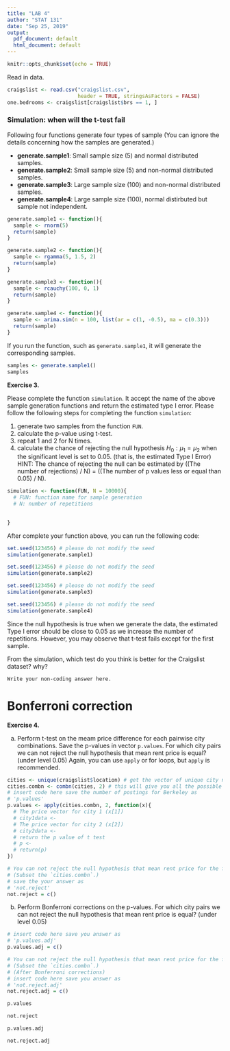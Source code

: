 ```yaml
---
title: "LAB 4"
author: "STAT 131"
date: "Sep 25, 2019"
output:
  pdf_document: default
  html_document: default
---
```


```r
knitr::opts_chunk$set(echo = TRUE)
```

Read in data.

```r
craigslist <- read.csv("craigslist.csv", 
                       header = TRUE, stringsAsFactors = FALSE)
one.bedrooms <- craigslist[craigslist$brs == 1, ]
```

### Simulation: when will the t-test fail

Following four functions generate four types of sample (You can ignore the details concerning how the samples are generated.)

- **generate.sample1**: Small sample size (5) and normal distributed samples.
- **generate.sample2**: Small sample size (5) and non-normal distributed samples.
- **generate.sample3**: Large sample size (100) and non-normal distributed samples.
- **generate.sample4**: Large sample size (100), normal distirbuted but sample not independent.

```r
generate.sample1 <- function(){
  sample <- rnorm(5)
  return(sample)
}

generate.sample2 <- function(){
  sample <- rgamma(5, 1.5, 2)
  return(sample)
}

generate.sample3 <- function(){
  sample <- rcauchy(100, 0, 1)
  return(sample)
}

generate.sample4 <- function(){
  sample <- arima.sim(n = 100, list(ar = c(1, -0.5), ma = c(0.3)))
  return(sample)
}
```

If you run the function, such as `generate.sample1`, it will generate the corresponding samples.

```r
samples <- generate.sample1()
samples
```


**Exercise 3.**

Please complete the function `simulation`. It accept the name of the above sample generation functions and return the estimated type I error. Please follow the following steps for completing the function `simulation`:

1. generate two samples from the function `FUN`.
2. calculate the p-value using t-test.
3. repeat 1 and 2 for N times.
4. calculate the chance of rejecting the null hypothesis $H_0:\mu_1 = \mu_2$ when the significant level is set to 0.05. (that is, the estimated Type I Error) HINT: The chance of rejecting the null can be estimated by ((The number of rejections) / N) = ((The number of p values less or equal than 0.05) / N).

```r
simulation <- function(FUN, N = 10000){
  # FUN: function name for sample generation
  # N: number of repetitions

  
}
```

\pagebreak

After complete your function above, you can run the following code:

```r
set.seed(123456) # please do not modify the seed
simulation(generate.sample1)
```

```r
set.seed(123456) # please do not modify the seed
simulation(generate.sample2)
```

```r
set.seed(123456) # please do not modify the seed
simulation(generate.sample3)
```

```r
set.seed(123456) # please do not modify the seed
simulation(generate.sample4)
```

Since the null hypothesis is true when we generate the data, the estimated Type I error should be close to 0.05 as we increase the number of repetitions. However, you may observe that t-test fails except for the first sample.  

From the simulation, which test do you think is better for the Craigslist dataset? why?

```e35
Write your non-coding answer here.

```

\pagebreak

# Bonferroni correction

**Exercise 4.**

(a) Perform t-test on the meam price difference for each pairwise city combinations. Save the p-values in vector `p.values`. For which city pairs we can not reject the null hypothesis that mean rent price is equal? (under level 0.05) Again, you can use `apply` or for loops, but `apply` is recommended.

```r
cities <- unique(craigslist$location) # get the vector of unique city names
cities.combn <- combn(cities, 2) # this will give you all the possible combinations of two cities
# insert code here save the number of postings for Berkeley as
# 'p.values'
p.values <- apply(cities.combn, 2, function(x){
  # The price vector for city 1 (x[1])
  # city1data <- 
  # The price vector for city 2 (x[2])
  # city2data <- 
  # return the p value of t test
  # p <- 
  # return(p)
})
```

```r
# You can not reject the null hypothesis that mean rent price for the following city pairs.
# (Subset the `cities.combn`.)
# save the your answer as
# 'not.reject'
not.reject = c()
```

\pagebreak

(b) Perform Bonferroni corrections on the p-values. For which city pairs we can not reject the null hypothesis that mean rent price is equal? (under level 0.05)

```r
# insert code here save you answer as
# 'p.values.adj'
p.values.adj = c()
```

```r
# You can not reject the null hypothesis that mean rent price for the following city pairs.
# (Subset the `cities.combn`.)
# (After Bonferroni corrections)
# insert code here save you answer as
# 'not.reject.adj'
not.reject.adj = c()
```

\pagebreak

```r
p.values
```

```r
not.reject
```

```r
p.values.adj
```

```r
not.reject.adj
```



